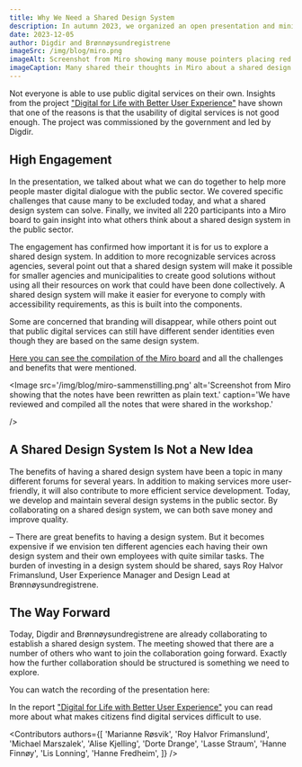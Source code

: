 ```yaml
---
title: Why We Need a Shared Design System
description: In autumn 2023, we organized an open presentation and mini-workshop about a shared design system. Over 200 people participated, and we received 440 responses on benefits and challenges.
date: 2023-12-05
author: Digdir and Brønnøysundregistrene
imageSrc: /img/blog/miro.png
imageAlt: Screenshot from Miro showing many mouse pointers placing red and green notes
imageCaption: Many shared their thoughts in Miro about a shared design system. 440 red and green notes were left.
---
```


Not everyone is able to use public digital services on their own. Insights from the project ["Digital for Life with Better User Experience"](https://www.digdir.no/sammenhengende-tjenester/digital-hele-livet-med-bedre-brukeropplevelse/4405) have shown that one of the reasons is that the usability of digital services is not good enough. The project was commissioned by the government and led by Digdir.

## High Engagement

In the presentation, we talked about what we can do together to help more people master digital dialogue with the public sector. We covered specific challenges that cause many to be excluded today, and what a shared design system can solve. Finally, we invited all 220 participants into a Miro board to gain insight into what others think about a shared design system in the public sector.

The engagement has confirmed how important it is for us to explore a shared design system. In addition to more recognizable services across agencies, several point out that a shared design system will make it possible for smaller agencies and municipalities to create good solutions without using all their resources on work that could have been done collectively. A shared design system will make it easier for everyone to comply with accessibility requirements, as this is built into the components.

Some are concerned that branding will disappear, while others point out that public digital services can still have different sender identities even though they are based on the same design system.

[Here you can see the compilation of the Miro board](https://miro.com/app/board/uXjVMnk1ZM4=/?) and all the challenges and benefits that were mentioned.

<Image
  src='/img/blog/miro-sammenstilling.png'
  alt='Screenshot from Miro showing that the notes have been rewritten as plain text.'
  caption='We have reviewed and compiled all the notes that were shared in the workshop.'
  
/>

## A Shared Design System Is Not a New Idea

The benefits of having a shared design system have been a topic in many different forums for several years. In addition to making services more user-friendly, it will also contribute to more efficient service development. Today, we develop and maintain several design systems in the public sector. By collaborating on a shared design system, we can both save money and improve quality.

– There are great benefits to having a design system. But it becomes expensive if we envision ten different agencies each having their own design system and their own employees with quite similar tasks. The burden of investing in a design system should be shared, says Roy Halvor Frimanslund, User Experience Manager and Design Lead at Brønnøysundregistrene.

## The Way Forward

Today, Digdir and Brønnøysundregistrene are already collaborating to establish a shared design system. The meeting showed that there are a number of others who want to join the collaboration going forward. Exactly how the further collaboration should be structured is something we need to explore.

You can watch the recording of the presentation here:

<ResponsiveIframe
  src='https://player.vimeo.com/video/862626520?h=bed84328b3&app_id=122963&title=0&byline=0&portrait=0&dnt=1'
  width='100%'
  height='600px'
  frameBorder='0'
  allow='autoplay; fullscreen; picture-in-picture'
/>

In the report ["Digital for Life with Better User Experience"](https://www.digdir.no/sammenhengende-tjenester/digital-hele-livet-med-bedre-brukeropplevelse/4405) you can read more about what makes citizens find digital services difficult to use.

<Contributors
  authors={[
    'Marianne Røsvik',
    'Roy Halvor Frimanslund',
    'Michael Marszalek',
    'Alise Kjelling',
    'Dorte Drange',
    'Lasse Straum',
    'Hanne Finnøy',
    'Lis Lonning',
    'Hanne Fredheim',
  ]}
/>
